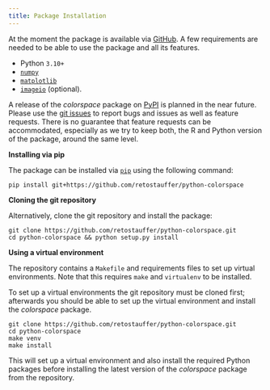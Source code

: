 ```yaml
---
title: Package Installation
---
```


At the moment the package is available via
[GitHub](https://github.com/retostauffer/python-colorspace).
A few requirements are needed to be able to use the package and all its features.

* Python `3.10+`
* [`numpy`](https://pypi.org/project/numpy/>)
* [`matplotlib`](https://pypi.org/project/matplotlib/>)
* [`imageio`](https://pypi.org/project/imageio/>) (optional).

A release of the _colorspace_ package on [PyPI](https://pypi.org) is planned
in the near future. Please use the
[git issues](https://github.com/retostauffer/python-colorspace/issues>)
to report bugs and issues as well as feature requests. There is no
guarantee that feature requests can be accommodated, especially as we try to
keep both, the R and Python version of the package, around the same level.


**Installing via pip**

The package can be installed via [`pip`](https://pypi.org/project/pip/) using
the following command:

```
pip install git+https://github.com/retostauffer/python-colorspace
```


**Cloning the git repository**

Alternatively, clone the git repository and install the package:

```
git clone https://github.com/retostauffer/python-colorspace.git
cd python-colorspace && python setup.py install
```

**Using a virtual environment**

The repository contains a `Makefile` and requirements files to set up virtual
environments.  Note that this requires `make` and `virtualenv` to be
installed.

To set up a virtual environments the git repository must be cloned first;
afterwards you should be able to set up the virtual environment
and install the _colorspace_ package.

```
git clone https://github.com/retostauffer/python-colorspace.git
cd python-colorspace
make venv
make install
```

This will set up a virtual environment and also install the required
Python packages before installing the latest version of the _colorspace_
package from the repository.



